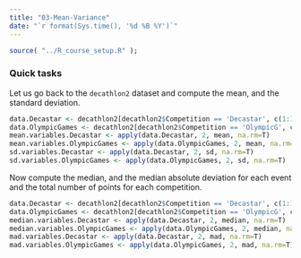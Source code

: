 ```yaml
---
title: "03-Mean-Variance"
date: "`r format(Sys.time(), '%d %B %Y')`"
---
```


```r
source( "../R_course_setup.R" );
```

### Quick tasks

Let us go back to the `decathlon2` dataset and compute the mean, and the standard deviation. 

```r
data.Decastar <- decathlon2[decathlon2$Competition == 'Decastar', c(1:10,12)]
data.OlympicGames <- decathlon2[decathlon2$Competition == 'OlympicG', c(1:10,12)]
mean.variables.Decastar <- apply(data.Decastar, 2, mean, na.rm=T)
mean.variables.OlympicGames <- apply(data.OlympicGames, 2, mean, na.rm=T)
sd.variables.Decastar <- apply(data.Decastar, 2, sd, na.rm=T)
sd.variables.OlympicGames <- apply(data.OlympicGames, 2, sd, na.rm=T)
```

Now compute the median, and the median absolute deviation for each event and the total number of points for each competition.

```r
data.Decastar <- decathlon2[decathlon2$Competition == 'Decastar', c(1:10,12)]
data.OlympicGames <- decathlon2[decathlon2$Competition == 'OlympicG', c(1:10,12)]
median.variables.Decastar <- apply(data.Decastar, 2, median, na.rm=T)
median.variables.OlympicGames <- apply(data.OlympicGames, 2, median, na.rm=T)
mad.variables.Decastar <- apply(data.Decastar, 2, mad, na.rm=T)
mad.variables.OlympicGames <- apply(data.OlympicGames, 2, mad, na.rm=T)
```
